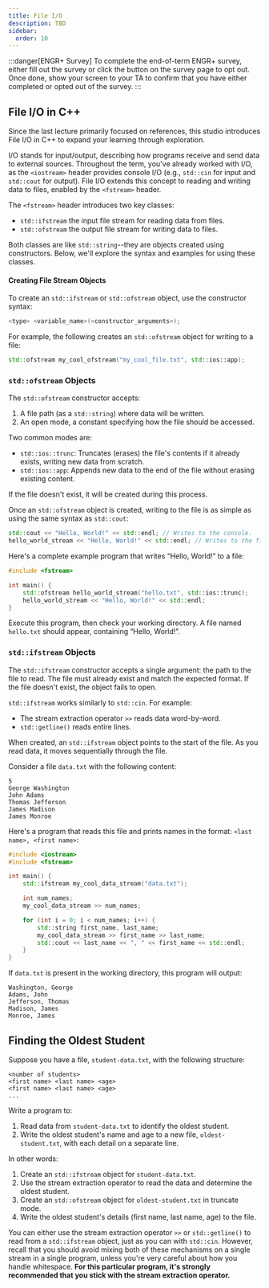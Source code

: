 ```yaml
---
title: File I/O
description: TBD
sidebar:
  order: 10
---
```


:::danger[ENGR+ Survey]
To complete the end-of-term ENGR+ survey, either fill out the survey or click the button on the survey page to opt out. Once done, show your screen to your TA to confirm that you have either completed or opted out of the survey.
:::

## File I/O in C++

Since the last lecture primarily focused on references, this studio introduces File I/O in C++ to expand your learning through exploration.

I/O stands for input/output, describing how programs receive and send data to external sources. Throughout the term, you've already worked with I/O, as the `<iostream>` header provides console I/O (e.g., `std::cin` for input and `std::cout` for output). File I/O extends this concept to reading and writing data to files, enabled by the `<fstream>` header.

The `<fstream>` header introduces two key classes:

- `std::ifstream` the input file stream for reading data from files.
- `std::ofstream` the output file stream for writing data to files.

Both classes are like `std::string`--they are objects created using constructors. Below, we'll explore the syntax and examples for using these classes.

#### Creating File Stream Objects

To create an `std::ifstream` or `std::ofstream` object, use the constructor syntax:

```cpp
<type> <variable_name>(<constructor_arguments>);
```

For example, the following creates an `std::ofstream` object for writing to a file:

```cpp
std::ofstream my_cool_ofstream("my_cool_file.txt", std::ios::app);
```

### `std::ofstream` Objects

The `std::ofstream` constructor accepts:

1. A file path (as a `std::string`) where data will be written.
2. An open mode, a constant specifying how the file should be accessed. 

Two common modes are:

- `std::ios::trunc`: Truncates (erases) the file's contents if it already exists, writing new data from scratch.
- `std::ios::app`: Appends new data to the end of the file without erasing existing content.

If the file doesn't exist, it will be created during this process.

Once an `std::ofstream` object is created, writing to the file is as simple as using the same syntax as `std::cout`:

```cpp
std::cout << "Hello, World!" << std::endl; // Writes to the console.
hello_world_stream << "Hello, World!" << std::endl; // Writes to the file.
```

Here's a complete example program that writes “Hello, World!” to a file:

```cpp
#include <fstream>

int main() {
    std::ofstream hello_world_stream("hello.txt", std::ios::trunc);
    hello_world_stream << "Hello, World!" << std::endl;
}
```

Execute this program, then check your working directory. A file named `hello.txt` should appear, containing “Hello, World!”.

### `std::ifstream` Objects

The `std::ifstream` constructor accepts a single argument: the path to the file to read. The file must already exist and match the expected format. If the file doesn't exist, the object fails to open.

`std::ifstream` works similarly to `std::cin`. For example:

- The stream extraction operator `>>` reads data word-by-word.
- `std::getline()` reads entire lines.

When created, an `std::ifstream` object points to the start of the file. As you read data, it moves sequentially through the file.

Consider a file `data.txt` with the following content:

```text
5
George Washington
John Adams
Thomas Jefferson
James Madison
James Monroe
```

Here's a program that reads this file and prints names in the format: `<last name>, <first name>`:

```cpp
#include <iostream>
#include <fstream>

int main() {
    std::ifstream my_cool_data_stream("data.txt");

    int num_names;
    my_cool_data_stream >> num_names;

    for (int i = 0; i < num_names; i++) {
        std::string first_name, last_name;
        my_cool_data_stream >> first_name >> last_name;
        std::cout << last_name << ", " << first_name << std::endl;
    }
}
```

If `data.txt` is present in the working directory, this program will output:

```text
Washington, George
Adams, John
Jefferson, Thomas
Madison, James
Monroe, James
```

## Finding the Oldest Student

Suppose you have a file, `student-data.txt`, with the following structure:

```text
<number of students>
<first name> <last name> <age>
<first name> <last name> <age>
...
```

Write a program to:

1. Read data from `student-data.txt` to identify the oldest student.
2. Write the oldest student's name and age to a new file, `oldest-student.txt`, with each detail on a separate line.

In other words:

1. Create an `std::ifstream` object for `student-data.txt`.
2. Use the stream extraction operator to read the data and determine the oldest student.
3. Create an `std::ofstream` object for `oldest-student.txt` in truncate mode.
4. Write the oldest student's details (first name, last name, age) to the file.

You can either use the stream extraction operator `>>` or `std::getline()` to read from a `std::ifstream` object, just as you can with `std::cin`. However, recall that you should avoid mixing both of these mechanisms on a single stream in a single program, unless you're very careful about how you handle whitespace. **For this particular program, it's strongly recommended that you stick with the stream extraction operator.**